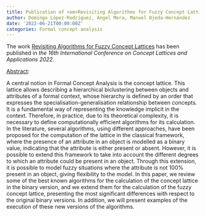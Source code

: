 ```yaml
---
title: Publication of <em>Revisiting Algorithms for Fuzzy Concept Lattices</em>
author: Domingo López-Rodríguez, Ángel Mora, Manuel Ojeda-Hernández
date: '2022-06-21T00:00:00Z'
categories: Formal concept analysis
---
```


The work <u>Revisiting Algorithms for Fuzzy Concept Lattices</u> has been published in <em>the <em>16th International Conference on Concept Lattices and Applications 2022</em></em>.

<u>Abstract</u>:


A central notion in Formal Concept Analysis is the concept lattice. This lattice allows describing a hierarchical biclustering between objects and attributes of a formal context, whose hierarchy is defined by an order that expresses the specialisation-generalisation relationship between concepts. It is a fundamental way of representing the knowledge implicit in the context. Therefore, in practice, due to its theoretical complexity, it is necessary to define computationally efficient algorithms for its calculation. In the literature, several algorithms, using different approaches, have been proposed for the computation of the lattice in the classical framework, where the presence of an attribute in an object is modelled as a binary value, indicating that the attribute is either present or absent. However, it is possible to extend this framework to take into account the different degrees to which an attribute could be present in an object. Through this extension, it is possible to model fuzzy situations where the attribute is not 100% present in an object, giving flexibility to the model. In this paper, we review some of the best known algorithms for the calculation of the concept lattice in the binary version, and we extend them for the calculation of the fuzzy concept lattice, presenting the most significant differences with respect to the original binary versions. In addition, we will present examples of the execution of these new versions of the algorithms.

